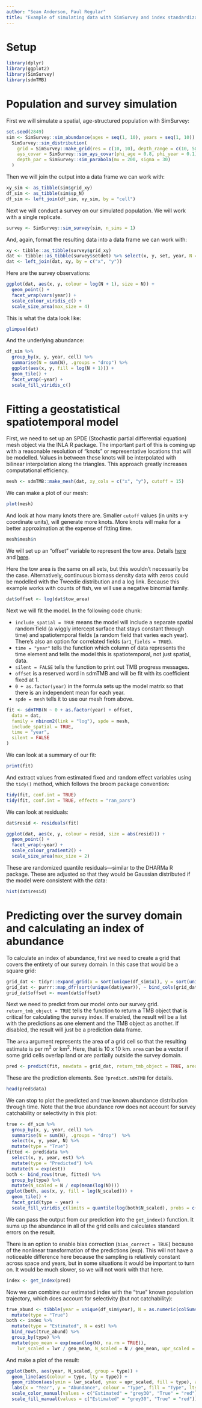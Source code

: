 ```yaml
---
author: "Sean Anderson, Paul Regular"
title: "Example of simulating data with SimSurvey and index standardization with sdmTMB"
---
```


# Setup

```r
library(dplyr)
library(ggplot2)
library(SimSurvey)
library(sdmTMB)
```

# Population and survey simulation

First we will simulate a spatial, age-structured population with SimSurvey:

```r
set.seed(2849)
sim <- SimSurvey::sim_abundance(ages = seq(1, 10), years = seq(1, 10)) %>%
  SimSurvey::sim_distribution(
    grid = SimSurvey::make_grid(res = c(10, 10), depth_range = c(10, 500)),
    ays_covar = SimSurvey::sim_ays_covar(phi_age = 0.8, phi_year = 0.1),
    depth_par = SimSurvey::sim_parabola(mu = 200, sigma = 30)
  )
```

Then we will join the output into a data frame we can work with:

```r
xy_sim <- as_tibble(sim$grid_xy)
df_sim <- as_tibble(sim$sp_N)
df_sim <- left_join(df_sim, xy_sim, by = "cell")
```

Next we will conduct a survey on our simulated population. We will work with a single replicate.

```r
survey <- SimSurvey::sim_survey(sim, n_sims = 1)
```

And, again, format the resulting data into a data frame we can work with:

```r
xy <- tibble::as_tibble(survey$grid_xy)
dat <- tibble::as_tibble(survey$setdet) %>% select(x, y, set, year, N = n, tow_area)
dat <- left_join(dat, xy, by = c("x", "y"))
```

Here are the survey observations:

```r
ggplot(dat, aes(x, y, colour = log(N + 1), size = N)) +
  geom_point() +
  facet_wrap(vars(year)) +
  scale_colour_viridis_c() +
  scale_size_area(max_size = 4)
```

This is what the data look like:

```r
glimpse(dat)
```

And the underlying abundance:

```r
df_sim %>% 
  group_by(x, y, year, cell) %>% 
  summarise(N = sum(N), .groups = "drop") %>% 
  ggplot(aes(x, y, fill = log(N + 1))) +
  geom_tile() +
  facet_wrap(~year) +
  scale_fill_viridis_c()
```

# Fitting a geostatistical spatiotemporal model

First, we need to set up an SPDE (Stochastic partial differential equation) mesh object via the INLA R package. The important part of this is coming up with a reasonable resolution of "knots" or representative locations that will be modelled. Values in between these knots will be interpolated with bilinear interpolation along the triangles. This approach greatly increases computational efficiency.

```r
mesh <- sdmTMB::make_mesh(dat, xy_cols = c("x", "y"), cutoff = 15)
```

We can make a plot of our mesh:

```r
plot(mesh)
```

And look at how many knots there are. Smaller `cutoff` values (in units x-y coordinate units), will generate more knots. More knots will make for a better approximation at the expense of fitting time.

```r
mesh$mesh$n
```

We will set up an "offset" variable to represent the tow area. Details [here](https://stats.stackexchange.com/questions/11182/when-to-use-an-offset-in-a-poisson-regression) and [here](https://stats.stackexchange.com/questions/66791/where-does-the-offset-go-in-poisson-negative-binomial-regression?noredirect=1&lq=1).

Here the tow area is the same on all sets, but this wouldn't necessarily be the case. Alternatively, continuous biomass density data with zeros could be modelled with the Tweedie distribution and a log link. Because this example works with counts of fish, we will use a negative binomial family.

```r
dat$offset <- log(dat$tow_area)
```

Next we will fit the model. In the following code chunk:

- `include_spatial = TRUE` means the model will include a separate spatial random field (a wiggly intercept surface that stays constant through time) and spatiotemporal fields (a random field that varies each year). There's also an option for correlated fields (`ar1_fields = TRUE`).
- `time = "year"` tells the function which column of data represents the time element and tells the model this is spatiotemporal, not just spatial, data.
- `silent = FALSE` tells the function to print out TMB progress messages.
- `offset` is a reserved word in sdmTMB and will be fit with its coefficient fixed at 1.
- `0 + as.factor(year)` in the formula sets up the model matrix so that there is an independent mean for each year.
- `spde = mesh` tells it to use our mesh from above.

```r
fit <- sdmTMB(N ~ 0 + as.factor(year) + offset,
  data = dat,
  family = nbinom2(link = "log"), spde = mesh,
  include_spatial = TRUE,
  time = "year",
  silent = FALSE
)
```

We can look at a summary of our fit:

```r
print(fit)
```

And extract values from estimated fixed and random effect variables using the `tidy()` method, which follows the broom package convention:

```r
tidy(fit, conf.int = TRUE)
tidy(fit, conf.int = TRUE, effects = "ran_pars")
```

We can look at residuals:

```r
dat$resid <- residuals(fit)

ggplot(dat, aes(x, y, colour = resid, size = abs(resid))) +
  geom_point() +
  facet_wrap(~year) +
  scale_colour_gradient2() +
  scale_size_area(max_size = 2)
```

These are randomized quantile residuals---similar to the DHARMa R package. These are adjusted so that they would be Gaussian distributed if the model were consistent with the data:

```r
hist(dat$resid)
```

# Predicting over the survey domain and calculating an index of abundance

To calculate an index of abundance, first we need to create a grid that covers the entirety of our survey domain. In this case that would be a square grid:

```r
grid_dat <- tidyr::expand_grid(x = sort(unique(df_sim$x)), y = sort(unique(df_sim$y)))
grid_dat <- purrr::map_dfr(sort(unique(dat$year)), ~ bind_cols(grid_dat, year = .))
grid_dat$offset <- mean(dat$offset)
```

Next we need to predict from our model onto our survey grid. `return_tmb_object = TRUE` tells the function to return a TMB object that is critical for calculating the survey index. If enabled, the result will be a list with the predictions as one element and the TMB object as another. If disabled, the result will just be a prediction data frame. 

The `area` argument represents the area of a grid cell so that the resulting estimate is per m^2^ or km^2^. Here, that is 10 x 10 km. `area` can be a vector if some grid cells overlap land or are partially outside the survey domain.

```r
pred <- predict(fit, newdata = grid_dat, return_tmb_object = TRUE, area = 100)
```

These are the prediction elements. See `?predict.sdmTMB` for details.

```r
head(pred$data)
```

We can stop to plot the predicted and true known abundance distribution through time. Note that the true abundance row does not account for survey catchability or selectivity in this plot:

```r
true <- df_sim %>% 
  group_by(x, y, year, cell) %>% 
  summarise(N = sum(N), .groups = "drop")  %>%
  select(x, y, year, N) %>%
  mutate(type = "True")
fitted <- pred$data %>%
  select(x, y, year, est) %>%
  mutate(type = "Predicted") %>%
  mutate(N = exp(est))
both <- bind_rows(true, fitted) %>%
  group_by(type) %>%
  mutate(N_scaled = N / exp(mean(log(N))))
ggplot(both, aes(x, y, fill = log(N_scaled))) +
  geom_tile() +
  facet_grid(type ~ year) +
  scale_fill_viridis_c(limits = quantile(log(both$N_scaled), probs = c(0.05, 1)))
```

We can pass the output from our prediction into the `get_index()` function. It sums up the abundance in all of the grid cells and calculates standard errors on the result.

There is an option to enable bias correction (`bias_correct = TRUE`) because of the nonlinear transformation of the predictions (exp). This will not have a noticeable difference here because the sampling is relatively constant across space and years, but in some situations it would be important to turn on. It would be much slower, so we will not work with that here.

```r
index <- get_index(pred)
```

Now we can combine our estimated index with the "true" known population trajectory, which does account for selectivity (but not catchability):

```r
true_abund <- tibble(year = unique(df_sim$year), N = as.numeric(colSums(survey$I))) %>%
  mutate(type = "True")
both <- index %>%
  mutate(type = "Estimated", N = est) %>%
  bind_rows(true_abund) %>%
  group_by(type) %>%
  mutate(geo_mean = exp(mean(log(N), na.rm = TRUE)),
    lwr_scaled = lwr / geo_mean, N_scaled = N / geo_mean, upr_scaled = upr / geo_mean)
```

And make a plot of the result:

```r
ggplot(both, aes(year, N_scaled, group = type)) +
  geom_line(aes(colour = type, lty = type)) +
  geom_ribbon(aes(ymin = lwr_scaled, ymax = upr_scaled, fill = type), alpha = 0.3) +
  labs(x = "Year", y = "Abundance", colour = "Type", fill = "Type", lty = "Type") +
  scale_color_manual(values = c("Estimated" = "grey30", "True" = "red")) +
  scale_fill_manual(values = c("Estimated" = "grey30", "True" = "red"))
```
